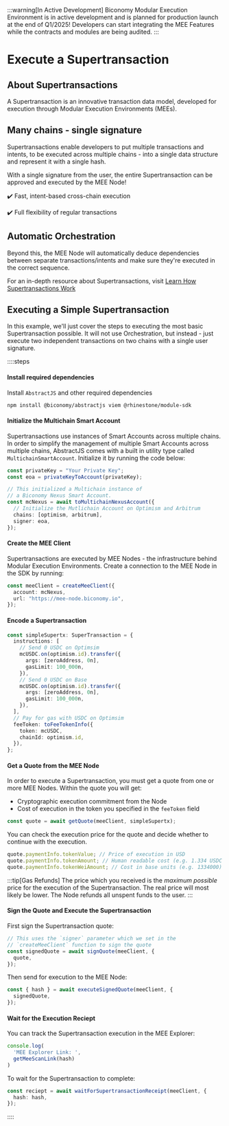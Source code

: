 :::warning[In Active Development]
Biconomy Modular Execution Environment is in active development and is planned for production launch at the 
end of Q1/2025! Developers can start integrating the MEE Features while the contracts and modules are being 
audited.
:::


# Execute a Supertransaction

## About Supertransactions

A Supertransaction is an innovative transaction data model, developed
for execution through Modular Execution Environments (MEEs).

## Many chains - single signature

Supertransactions enable developers to put multiple transactions and intents, to
be executed across multiple chains - into a single data structure and
represent it with a single hash.

With a single signature from the user, the entire Supertransaction can
be approved and executed by the MEE Node!

✔️ Fast, intent-based cross-chain execution

✔️ Full flexibility of regular transactions

## Automatic Orchestration

Beyond this, the MEE Node will automatically deduce dependencies
between separate transactions/intents and make sure they're executed
in the correct sequence.

For an in-depth resource about Supertransactions, visit
[Learn How Supertransactions Work](/explained/mee)

## Executing a Simple Supertransaction

In this example, we'll just cover the steps to executing the most
basic Supertransaction possible. It will not use Orchestration, but
instead - just execute two independent transactions on two chains
with a single user signature.

::::steps

#### Install required dependencies

Install `AbstractJS` and other required dependencies

```bash
npm install @biconomy/abstractjs viem @rhinestone/module-sdk
```

#### Initialize the Multichain Smart Account

Supertransactions use instances of Smart Accounts across multiple
chains. In order to simplify the management of multiple Smart Accounts
across multiple chains, AbstractJS comes with a built in utility type
called `MultichainSmartAccount`. Initialize it by running the code
below:

```ts
const privateKey = "Your Private Key";
const eoa = privateKeyToAccount(privateKey);

// This initialized a Multichain instance of
// a Biconomy Nexus Smart Account.
const mcNexus = await toMultichainNexusAccount({
  // Initialize the Mutlichain Account on Optimism and Arbitrum
  chains: [optimism, arbitrum],
  signer: eoa,
});
```

#### Create the MEE Client

Supertransactions are executed by MEE Nodes - the infrastructure behind
Modular Execution Environments. Create a connection to the MEE Node
in the SDK by running:

```ts
const meeClient = createMeeClient({
  account: mcNexus,
  url: "https://mee-node.biconomy.io",
});
```

#### Encode a Supertransaction

```ts
const simpleSupertx: SuperTransaction = {
  instructions: [
    // Send 0 USDC on Optimsim
    mcUSDC.on(optimism.id).transfer({
      args: [zeroAddress, 0n],
      gasLimit: 100_000n,
    }),
    // Send 0 USDC on Base
    mcUSDC.on(optimism.id).transfer({
      args: [zeroAddress, 0n],
      gasLimit: 100_000n,
    }),
  ],
  // Pay for gas with USDC on Optimsim
  feeToken: toFeeTokenInfo({
    token: mcUSDC,
    chainId: optimism.id,
  }),
};
```

#### Get a Quote from the MEE Node

In order to execute a Supertransaction, you must get a quote from
one or more MEE Nodes. Within the quote you will get:

- Cryptographic execution commitment from the Node
- Cost of execution in the token you specified in the `feeToken` field

```ts
const quote = await getQuote(meeClient, simpleSupertx);
```

You can check the execution price for the quote and decide whether to
continue with the execution.

```ts
quote.paymentInfo.tokenValue; // Price of execution in USD
quote.paymentInfo.tokenAmount; // Human readable cost (e.g. 1.334 USDC )
quote.paymentInfo.tokenWeiAmount; // Cost in base units (e.g. 1334000)
```

:::tip[Gas Refunds]
The price which you received is the _maximum possible_ price for the
execution of the Supertransaction. The real price will most likely
be lower. The Node refunds all unspent funds to the user.
:::

#### Sign the Quote and Execute the Supertransaction

First sign the Supertransaction quote:

```ts
// This uses the `signer` parameter which we set in the
// `createMeeClient` function to sign the quote
const signedQuote = await signQuote(meeClient, {
  quote,
});
```

Then send for execution to the MEE Node:

```ts
const { hash } = await executeSignedQuote(meeClient, {
  signedQuote,
});
```

#### Wait for the Execution Reciept

You can track the Supertransaction execution in the MEE Explorer:

```ts
console.log(
  'MEE Explorer Link: ',
  getMeeScanLink(hash)
)
```

To wait for the Supertransaction to complete:

```ts
const reciept = await waitForSupertransactionReceipt(meeClient, {
  hash: hash,
});
```

::::
